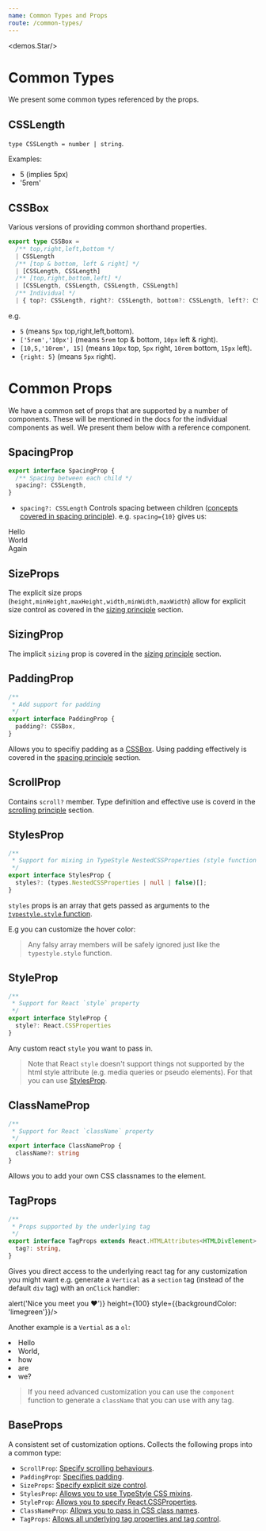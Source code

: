 ```yaml
---
name: Common Types and Props
route: /common-types/
---
```



<demos.Star/>

# Common Types

We present some common types referenced by the props.

## CSSLength
`type CSSLength = number | string`. 

Examples: 
* 5 (implies 5px)
* '5rem'

## CSSBox

Various versions of providing common shorthand properties.

```ts
export type CSSBox =
  /** top,right,left,bottom */
  | CSSLength
  /** [top & bottom, left & right] */
  | [CSSLength, CSSLength]
  /** [top,right,bottom,left] */
  | [CSSLength, CSSLength, CSSLength, CSSLength]
  /** Individual */
  | { top?: CSSLength, right?: CSSLength, bottom?: CSSLength, left?: CSSLength }
```

e.g. 
* `5` (means `5px` top,right,left,bottom).
* `['5rem','10px']` (means `5rem` top & bottom, `10px` left & right).
* `[10,5,'10rem', 15]` (means `10px` top, `5px` right, `10rem` bottom, `15px` left).
* `{right: 5}` (means `5px` right).

# Common Props

We have a common set of props that are supported by a number of components. These will be mentioned in the docs for the individual components as well. We present them below with a reference component.

## SpacingProp

```ts
export interface SpacingProp {
  /** Spacing between each child */
  spacing?: CSSLength,
}
```

* `spacing?: CSSLength` Controls spacing between children ([concepts covered in spacing principle][principle-spacing]). e.g. `spacing={10}` gives us:

<Playground>
  <Vertical spacing={10}>
    <div style={{backgroundColor: "lightskyblue"}}>Hello</div>
    <div style={{backgroundColor: "lightpink"}}>World</div>
    <div style={{backgroundColor: "darkorange"}}>Again</div>
  </Vertical>
</Playground>

## SizeProps

The explicit size props (`height,minHeight,maxHeight,width,minWidth,maxWidth`) allow for explicit size control as covered in the [sizing principle][principle-sizing] section.

## SizingProp

The implicit `sizing` prop is covered in the [sizing principle][principle-sizing] section.

## PaddingProp

```ts
/** 
 * Add support for padding
 */
export interface PaddingProp {
  padding?: CSSBox,
}
```

Allows you to specifiy padding as a [CSSBox](#cssbox). Using padding effectively is covered in the [spacing principle][principle-spacing] section.

## ScrollProp 

Contains `scroll?` member. Type definition and effective use is coverd in the [scrolling principle][principle-scrolling] section.

## StylesProp 

```ts
/** 
 * Support for mixing in TypeStyle NestedCSSProperties (style function arguments) 
 */
export interface StylesProp {
  styles?: (types.NestedCSSProperties | null | false)[];
}
```
`styles` props is an array that gets passed as arguments to the [`typestyle.style` function][typestyle-style].

E.g you can customize the hover color: 

<Playground>
  <Vertical height={100} styles={[
    {
      transition:'.3s', 
      backgroundColor: 'limegreen', 
      $nest:{
        '&:hover': {backgroundColor:'gold'}}
      }
  ]}/>  
</Playground>

> Any falsy array members will be safely ignored just like the `typestyle.style` function.

## StyleProp 

```ts
/** 
 * Support for React `style` property
 */
export interface StyleProp {
  style?: React.CSSProperties
}
```
Any custom react `style` you want to pass in. 

> Note that React `style` doesn't support things not supported by the html style attribute (e.g. media queries or pseudo elements). For that you can use [StylesProp](#stylesprop).

## ClassNameProp 
```ts
/** 
 * Support for React `className` property 
 */
export interface ClassNameProp { 
  className?: string
}
```
Allows you to add your own CSS classnames to the element.

## TagProps
```ts
/** 
 * Props supported by the underlying tag 
 */
export interface TagProps extends React.HTMLAttributes<HTMLDivElement> {
  tag?: string,
}
```
Gives you direct access to the underlying react tag for any customization you might want e.g. generate a `Vertical` as a `section` tag (instead of the default `div` tag) with an `onClick` handler:

<Playground>
  <Vertical 
    tag='section'
    onClick={() => alert('Nice you meet you ❤️')}
    height={100} style={{backgroundColor: 'limegreen'}}/>
</Playground>

Another example is a `Vertial` as a `ol`: 

<Playground>
  <Vertical tag='ol' spacing={5}>
    <li>Hello</li>
    <li>World,</li>
    <li>how</li>
    <li>are</li>
    <li>we?</li>
  </Vertical>
</Playground>

> If you need advanced customization you can use the `component` function to generate a `className` that you can use with any tag.

## BaseProps
A consistent set of customization options. Collects the following props into a common type: 

* `ScrollProp`: [Specify scrolling behaviours](#scrollprop).
* `PaddingProp`: [Specifies padding](#paddingprop).
* `SizeProps`: [Specify explicit size control](#sizeprops).
* `StylesProp`: [Allows you to use TypeStyle CSS mixins](#stylesprop). 
* `StyleProp`: [Allows you to specify React.CSSProperties](#styleprop).
* `ClassNameProp`: [Allows you to pass in CSS class names](#classnameprop).
* `TagProps`: [Allows all underlying tag properties and tag control](#tagprops).

[principle-spacing]:../principle-spacing/
[principle-sizing]:../principle-sizing/
[principle-scrolling]:../principle-scrolling/
[typestyle-style]:https://typestyle.github.io/#/core/style

